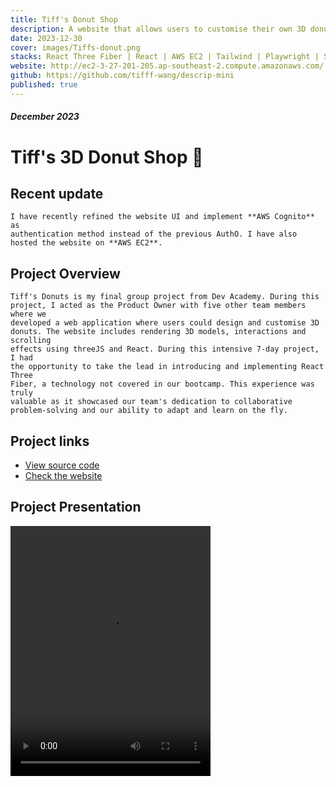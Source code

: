 ```yaml
---
title: Tiff's Donut Shop
description: A website that allows users to customise their own 3D donuts.
date: 2023-12-30
cover: images/Tiffs-donut.png
stacks: React Three Fiber | React | AWS EC2 | Tailwind | Playwright | SQLite3
website: http://ec2-3-27-201-205.ap-southeast-2.compute.amazonaws.com/
github: https://github.com/tifff-wang/descrip-mini
published: true
---
```


##### December 2023

# Tiff's 3D Donut Shop 🍩

## Recent update

    I have recently refined the website UI and implement **AWS Cognito** as
    authentication method instead of the previous AuthO. I have also hosted the website on **AWS EC2**.

## Project Overview

    Tiff's Donuts is my final group project from Dev Academy. During this
    project, I acted as the Product Owner with five other team members where we
    developed a web application where users could design and customise 3D
    donuts. The website includes rendering 3D models, interactions and scrolling
    effects using threeJS and React. During this intensive 7-day project, I had
    the opportunity to take the lead in introducing and implementing React Three
    Fiber, a technology not covered in our bootcamp. This experience was truly
    valuable as it showcased our team's dedication to collaborative
    problem-solving and our ability to adapt and learn on the fly.

## Project links

-   [View source code](https://github.com/tifff-wang/Tiffs-3D-Donuts-ThreeJS/tree/deploy/?target=_blank) 
-   [Check the website](http://ec2-3-27-201-205.ap-southeast-2.compute.amazonaws.com/)

## Project Presentation

<video src="/videos/Tiff-donut-demo.mp4" width="320" height="400" controls></video>